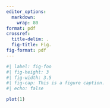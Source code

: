 ```yaml
---
editor_options:
  markdown: 
    wrap: 80
format: pdf
crossref: 
  title-delim: .
  fig-title: Fig.
fig-format: pdf
---
```


```r
#| label: fig-foo
#| fig-height: 3
#| fig-width: 3.5
#| fig-cap: This is a figure caption.
#| echo: false

plot(1)
```

